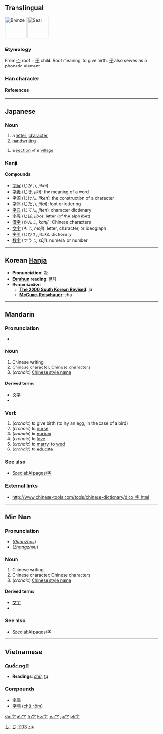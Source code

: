 {{zh-hanzi|{{zh-lookup|字}}}}
==Translingual==

[[Image:字-bronze.svg|thumb|70px|[[w:bronze script|Bronze]]]]
[[Image:字-seal.svg|thumb|70px|[[w:seal script|Seal]]]]
===Etymology===
From [[宀]] roof + [[子]] child.  Root meaning: to give birth.  [[子]] also serves as a phonetic element.

===Han character===
{{Han char|alt=|rad=子|rn=39|as=03|sn=6|so=[[Image:字-bw.png|280px]]|four=3040<sub>7</sub>|canj=十弓木 (JND)|gso=|cmean=[[letter]], [[character]], [[word]]}}

====References====
{{Han ref|kx=0277.180|dkj=06942|dj=0545.070|hdz=21010.020|uh=5B57|ud=23383|bh=A672|bd=42610}}

----

==Japanese==
===Noun===
{{ja-noun|k|hira=じ|rom=ji|hidx=し'}}

# a [[letter]], [[character]]
# [[handwriting]]

{{ja-noun|k|hira=あざ|rom=aza}}
# a [[section]] of a [[village]]

===Kanji===
{{kanji|[[じ]] (''ji'')|[[あざ]] (''aza''), [[うむ]] (''umu''), [[ます]] (''masu'')|rs=子03|grade=1}}

====Compounds====
*[[字解]] (じかい, ''jikai'') 
*[[字義]] (じき, ''jiki''): the meaning of a word
*[[字源]] (じけん, ''jiken''): the construction of a character
*[[字体]] (じたい, ''jitai''): font or lettering
*[[字典]] (じてん, ''jiten''): character dictionary
*[[字母]] (じぼ, ''jibo''): letter (of the alphabet)
*[[漢字]] (かんじ, ''kanji''): Chinese characters
*[[文字]] (もじ, ''moji''): letter, character, or ideograph
*[[字引]] (じびき, ''jibiki''): dictionary
*[[数字]] (すうじ, ''sūji''): numeral or number

[[Category:Japanese language|し']]
[[Category:1000_Japanese_basic_words|じ]]

----

== Korean [[Hanja]] ==

* '''Pronunciation''': [[자]]
* '''[[Eumhun]] reading''': 글자
* '''Romanization'''
** '''[[The 2000 South Korean Revised Romanization|The 2000 South Korean Revised]]''': ja
** '''[[McCune-Reischauer]]''': cha


----
==Mandarin==
===Pronunciation===
*{{IPA|[ tsɨ˥˩ ]}}

===Noun===
{{cmn-noun|ts|pin=zì|pint=zi4|rs=子03}}
# Chinese writing
# Chinese character; Chinese characters
# (''archaic'') [[w:Chinese style name|Chinese style name]]

====Derived terms====
*[[文字]]
*{{zh-ts|[[漢字]]|[[汉字]]}}

===Verb===
{{cmn-verb|ts|pin=zì|pint=zi4|rs=子03}}
# (''archaic'') to give birth (to lay an egg, in the case of a bird)
# (''archaic'') to [[nurse]]
# (''archaic'') to [[nurture]]
# (''archaic'') to [[love]]
# (''archaic'') to [[marry]]; to [[wed]]
# (''archaic'') to [[educate]]

===See also===
*[[Special:Allpages/字]]
===External links===
*http://www.chinese-tools.com/tools/chinese-dictionary/dico_字.html

[[Category:zh-tw:Beginning Mandarin|子03{{PAGENAME}}]]
[[Category:zh-cn:Beginning Mandarin|zi4]]

----

==Min Nan==
===Pronunciation===
*(''[[w:Quanzhou|Quanzhou]]'') {{IPA|[ li˧˧ ]}}
*(''[[w:Zhangzhou|Zhangzhou]]'') {{IPA|[ ʑi˧˧ ]}}

===Noun===
{{nan-noun|ts|poj=[[jī]] or [[lī]]|pojt=ji7|rs=子03}}
# Chinese writing
# Chinese character; Chinese characters
# (''archaic'') [[w:Chinese style name|Chinese style name]]

====Derived terms====
*[[文字]]
*{{zh-ts|[[漢字]]|[[汉字]]}}

===See also===
*[[Special:Allpages/字]]

----

== Vietnamese==
=== [[Quốc ngữ]] ===

* '''Readings''': [[chữ]], [[tự]]

===Compounds===
*[[字儒]]
*[[字喃]] ([[chữ nôm]])

[[de:字]]
[[et:字]]
[[fr:字]]
[[ko:字]]
[[hu:字]]
[[ja:字]]
[[pl:字]]